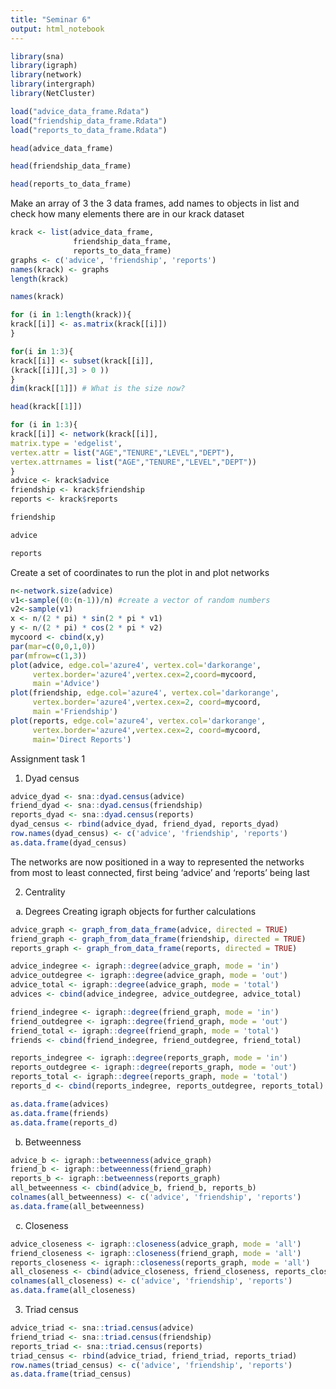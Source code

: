 ```yaml
---
title: "Seminar 6"
output: html_notebook
---
```


```r
library(sna)
library(igraph)
library(network)
library(intergraph)
library(NetCluster)
```

```r
load("advice_data_frame.Rdata")
load("friendship_data_frame.Rdata")
load("reports_to_data_frame.Rdata")
```

```r
head(advice_data_frame)
```

```r
head(friendship_data_frame)
```

```r
head(reports_to_data_frame)
```

Make an array of 3 the 3 data frames, add names to objects in list and check how many elements there are in our krack dataset

```r
krack <- list(advice_data_frame,
              friendship_data_frame,
              reports_to_data_frame)
graphs <- c('advice', 'friendship', 'reports')
names(krack) <- graphs
length(krack)
```

```r
names(krack)
```

```r
for (i in 1:length(krack)){
krack[[i]] <- as.matrix(krack[[i]])
}
```

```r
for(i in 1:3){
krack[[i]] <- subset(krack[[i]],
(krack[[i]][,3] > 0 ))
}
dim(krack[[1]]) # What is the size now?
```

```r
head(krack[[1]])
```

```r
for (i in 1:3){
krack[[i]] <- network(krack[[i]],
matrix.type = 'edgelist',
vertex.attr = list("AGE","TENURE","LEVEL","DEPT"),
vertex.attrnames = list("AGE","TENURE","LEVEL","DEPT"))
}
advice <- krack$advice
friendship <- krack$friendship
reports <- krack$reports
```

```r
friendship
```

```r
advice
```

```r
reports
```

Create a set of coordinates to run the plot in and plot networks

```r
n<-network.size(advice)
v1<-sample((0:(n-1))/n) #create a vector of random numbers
v2<-sample(v1)
x <- n/(2 * pi) * sin(2 * pi * v1)
y <- n/(2 * pi) * cos(2 * pi * v2)
mycoord <- cbind(x,y)
par(mar=c(0,0,1,0))
par(mfrow=c(1,3))
plot(advice, edge.col='azure4', vertex.col='darkorange',
     vertex.border='azure4',vertex.cex=2,coord=mycoord,
     main ='Advice')
plot(friendship, edge.col='azure4', vertex.col='darkorange',
     vertex.border='azure4',vertex.cex=2, coord=mycoord,
     main ='Friendship')
plot(reports, edge.col='azure4', vertex.col='darkorange',
     vertex.border='azure4',vertex.cex=2, coord=mycoord,
     main='Direct Reports')
```
Assignment task 1

1. Dyad census

```r
advice_dyad <- sna::dyad.census(advice)
friend_dyad <- sna::dyad.census(friendship)
reports_dyad <- sna::dyad.census(reports)
dyad_census <- rbind(advice_dyad, friend_dyad, reports_dyad)
row.names(dyad_census) <- c('advice', 'friendship', 'reports')
as.data.frame(dyad_census)
```

The networks are now positioned in a way to represented the networks from most to least connected, first being 'advice' and 'reports' being last

2. Centrality

a) Degrees
Creating igraph objects for further calculations

```r
advice_graph <- graph_from_data_frame(advice, directed = TRUE)
friend_graph <- graph_from_data_frame(friendship, directed = TRUE)
reports_graph <- graph_from_data_frame(reports, directed = TRUE)
```

```r
advice_indegree <- igraph::degree(advice_graph, mode = 'in')
advice_outdegree <- igraph::degree(advice_graph, mode = 'out')
advice_total <- igraph::degree(advice_graph, mode = 'total')
advices <- cbind(advice_indegree, advice_outdegree, advice_total)

friend_indegree <- igraph::degree(friend_graph, mode = 'in')
friend_outdegree <- igraph::degree(friend_graph, mode = 'out')
friend_total <- igraph::degree(friend_graph, mode = 'total')
friends <- cbind(friend_indegree, friend_outdegree, friend_total)

reports_indegree <- igraph::degree(reports_graph, mode = 'in')
reports_outdegree <- igraph::degree(reports_graph, mode = 'out')
reports_total <- igraph::degree(reports_graph, mode = 'total')
reports_d <- cbind(reports_indegree, reports_outdegree, reports_total)

as.data.frame(advices)
as.data.frame(friends)
as.data.frame(reports_d)
```

b) Betweenness

```r
advice_b <- igraph::betweenness(advice_graph)
friend_b <- igraph::betweenness(friend_graph)
reports_b <- igraph::betweenness(reports_graph)
all_betweenness <- cbind(advice_b, friend_b, reports_b)
colnames(all_betweenness) <- c('advice', 'friendship', 'reports')
as.data.frame(all_betweenness)
```

c) Closeness

```r
advice_closeness <- igraph::closeness(advice_graph, mode = 'all')
friend_closeness <- igraph::closeness(friend_graph, mode = 'all')
reports_closeness <- igraph::closeness(reports_graph, mode = 'all')
all_closeness <- cbind(advice_closeness, friend_closeness, reports_closeness)
colnames(all_closeness) <- c('advice', 'friendship', 'reports')
as.data.frame(all_closeness)
```

3. Triad census

```r
advice_triad <- sna::triad.census(advice)
friend_triad <- sna::triad.census(friendship)
reports_triad <- sna::triad.census(reports)
triad_census <- rbind(advice_triad, friend_triad, reports_triad)
row.names(triad_census) <- c('advice', 'friendship', 'reports')
as.data.frame(triad_census)
```
